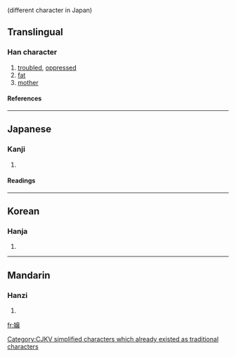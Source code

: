 {{see|孃|娘}} (different character in Japan)

==Translingual==
===Han character===
{{Han char|rn=38|rad=女|as=13|sn=16|four=|canj=女卜金女 (VYCV)}}
# [[troubled]], [[oppressed]]
# [[fat]]
# [[mother]]
====References====
{{Han ref|kx=0272.251|dkj=06807|hdz=21085.011|uh=5B22|ud=23330}}
----
==Japanese==
===Kanji===
{{ja-kanji|grade=c|rs=女13}}
# {{defn|Japanese}} 
====Readings====
{{ja-readings|on=[[じょう]] (jō)|kun=}}
----
==Korean==
===Hanja===
{{ko-hanja|hangeul=양|rv=yang|mr=yang}}
# {{defn|Korean}}


[[Category:CJKV simplified characters which already existed as traditional characters]]
----
==Mandarin==
===Hanzi===
{{cmn-hanzi|pin=[[niáng]] ([[niang2]])|wg=niang<sup>2</sup>}}
# {{defn|Mandarin}}

[[fr:嬢]]